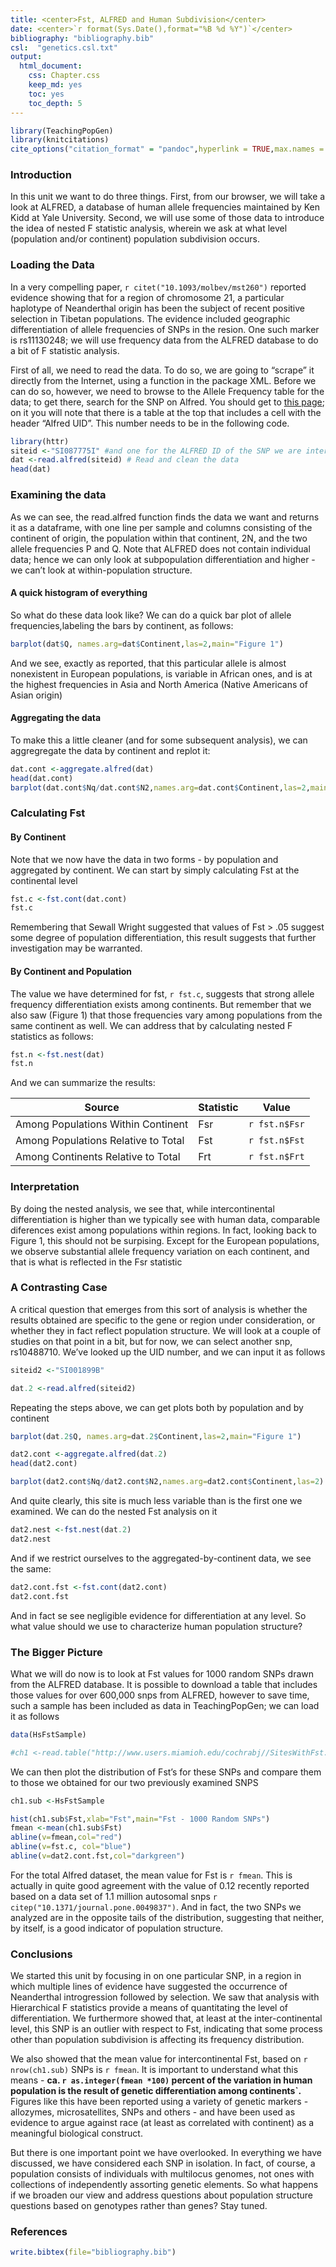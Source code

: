```yaml
---
title: <center>Fst, ALFRED and Human Subdivision</center>
date: <center>`r format(Sys.Date(),format="%B %d %Y")`</center>
bibliography: "bibliography.bib"
csl:  "genetics.csl.txt"
output:
  html_document:
    css: Chapter.css
    keep_md: yes
    toc: yes
    toc_depth: 5
---
```


```r
library(TeachingPopGen)
library(knitcitations)
cite_options("citation_format" = "pandoc",hyperlink = TRUE,max.names = 2)
```



### Introduction

In this unit we want to do three things.  First, from our browser, we will take a look at ALFRED, a database of human allele frequencies maintained by Ken Kidd at Yale University.  Second, we will use some of those data to introduce the idea of nested F statistic analysis, wherein we ask at what level (population and/or continent) population subdivision occurs.




### Loading the Data

In a very compelling paper, `r citet("10.1093/molbev/mst260")` reported evidence showing that for a region of chromosome 21, a particular haplotype of Neanderthal origin has been the subject of recent positive selection in Tibetan populations.  The evidence included geographic differentiation of allele frequencies of SNPs in the resion.  One such marker is rs11130248;  we will use frequency data from the ALFRED database to do a bit of F statistic analysis.

First of all, we need to read the data.  To do so, we are going to "scrape" it directly from the Internet, using a function in the package XML.  Before we can do so, however, we need to browse to the Allele Frequency table for the data; to get there, search for the SNP on Alfred.  You should get to [this page](http://alfred.med.yale.edu/alfred/recordinfo.asp?condition=sites.site_uid=%27SI087775I); on it you will note that there is a table at the top that includes a cell with the header "Alfred UID".  This number needs to be in the following code.

```r
library(httr)
siteid <-"SI087775I" #and one for the ALFRED ID of the SNP we are interested in
dat <-read.alfred(siteid) # Read and clean the data
head(dat)
```

### Examining the data

As we can see, the read.alfred function finds the data we want and returns it as a dataframe, with one line per sample and columns consisting of the continent of origin, the population within that continent, 2N, and the two allele frequencies P and Q.  Note that ALFRED does not contain individual data; hence we can only look at subpopulation differentiation and higher - we can't look at within-population structure.

#### A quick histogram of everything

So what do these data look like?  We can do a quick bar plot of allele frequencies,labeling the bars by continent, as follows:

```r
barplot(dat$Q, names.arg=dat$Continent,las=2,main="Figure 1")
```
And we see, exactly as reported, that this particular allele is almost nonexistent in European populations, is variable in African ones, and is at the highest frequencies in Asia and North America (Native Americans of Asian origin)

#### Aggregating the data

To make this a little cleaner (and for some subsequent analysis), we can aggregregate the data by continent and replot it:
```r
dat.cont <-aggregate.alfred(dat)
head(dat.cont)
barplot(dat.cont$Nq/dat.cont$N2,names.arg=dat.cont$Continent,las=2,main= "Figure 2")
```

### Calculating Fst

#### By Continent

Note that we now have the data in two forms - by population and aggregated by continent.  We can start by simply calculating Fst at the continental level
```r
fst.c <-fst.cont(dat.cont)
fst.c
```
Remembering that Sewall Wright suggested that values of Fst > .05 suggest some degree of population differentiation, this result suggests that further investigation may be warranted.

#### By Continent and Population

The value we have determined for fst, `r fst.c`, suggests that strong allele frequency differentiation exists among continents.  But remember that we also saw (Figure 1) that those frequencies vary among populations from the same continent as well. We can address that by calculating nested F statistics as follows:

```r
fst.n <-fst.nest(dat)
fst.n
```
And we can summarize the results:

Source | Statistic | Value
---|---|---
Among Populations Within Continent | Fsr | `r fst.n$Fsr`
Among Populations Relative to Total | Fst | `r fst.n$Fst`
Among Continents Relative to Total | Frt | `r fst.n$Frt`

### Interpretation

By doing the nested analysis, we see that, while intercontinental differentiation is higher than we typically see with human data, comparable diferences exist among populations within regions.  In fact, looking back to Figure 1, this should not be surpising.  Except for the European populations, we observe substantial allele frequency variation on each continent, and that is what is reflected in the Fsr statistic

### A Contrasting Case

A critical question that emerges from this sort of analysis is whether the results obtained are specific to the gene or region under consideration, or whether they in fact reflect population structure.  We will look at a couple of studies on that point in a bit, but for now, we can select another snp,  rs10488710.  We've looked up the UID number, and we can input it as follows
```r
siteid2 <-"SI001899B"

dat.2 <-read.alfred(siteid2)
```
Repeating the steps above, we can get plots both by population and by continent
```r
barplot(dat.2$Q, names.arg=dat.2$Continent,las=2,main="Figure 1")
```
```r
dat2.cont <-aggregate.alfred(dat.2)
head(dat2.cont)

barplot(dat2.cont$Nq/dat2.cont$N2,names.arg=dat2.cont$Continent,las=2)
```
And quite clearly, this site is much less variable than is the first one we examined.  We can do the nested Fst analysis on it

```r
dat2.nest <-fst.nest(dat.2)
dat2.nest
```
And if we restrict ourselves to the aggregated-by-continent data, we see the same:
```r
dat2.cont.fst <-fst.cont(dat2.cont)
dat2.cont.fst
```

And in fact se see negligible evidence for differentiation at any level.  So what value should we use to characterize human population structure?


### The Bigger Picture

What we will do now is to look at Fst values for 1000 random SNPs drawn from the ALFRED database.  It is possible to download a table that includes those values for over 600,000 snps from ALFRED, however to save time, such a sample has been included as data in TeachingPopGen; we can load it as follows

```r
data(HsFstSample)
```

```r
#ch1 <-read.table("http://www.users.miamioh.edu/cochrabj//SitesWithFst.txt",header=TRUE)

```
We can then plot the distribution of Fst's for these SNPs and compare them to those we obtained for our two previously examined SNPS
```r
ch1.sub <-HsFstSample

hist(ch1.sub$Fst,xlab="Fst",main="Fst - 1000 Random SNPs")
fmean <-mean(ch1.sub$Fst)
abline(v=fmean,col="red")
abline(v=fst.c, col="blue")
abline(v=dat2.cont.fst,col="darkgreen")
```

For the total Alfred dataset, the mean value for Fst is `r fmean`.  This is actually in quite good agreement with the value of 0.12 recently reported based on a data set of 1.1 million autosomal snps `r citep("10.1371/journal.pone.0049837")`.  And in fact, the two SNPs we analyzed are in the opposite tails of the distribution, suggesting that neither, by itself, is a good indicator of population structure.

### Conclusions

We started this unit by focusing in on one particular SNP, in a region in which multiple lines of evidence have suggested the occurrence of Neanderthal introgression followed by selection.  We saw that analysis with Hierarchical F statistics provide a means of quantitating the level of differentiation.  We furthermore showed that, at least at the inter-continental level, this SNP is an outlier with respect to Fst, indicating that some process other than population subdivision is affecting its frequency distribution.

We also showed that the mean value for intercontinental Fst, based on `r nrow(ch1.sub)` SNPs is `r fmean`.  It is important to understand what this means -  **ca. `r as.integer(fmean *100)` percent of the variation in human population is the result of genetic differentiation among continents`.**  Figures like this have been reported using a variety of genetic markers - allozymes, microsatellites, SNPs and others - and have been used as evidence to argue against race (at least as correlated with continent) as a meaningful biological construct.  

But there is one important point we have overlooked.  In everything we have discussed, we have considered each SNP in isolation.  In fact, of course, a population consists of individuals with multilocus genomes, not ones with collections of independently assorting genetic elements.  So what happens if we broaden our view and address questions about population structure questions based on genotypes rather than genes?  Stay tuned.

### References

```r
write.bibtex(file="bibliography.bib")
```
